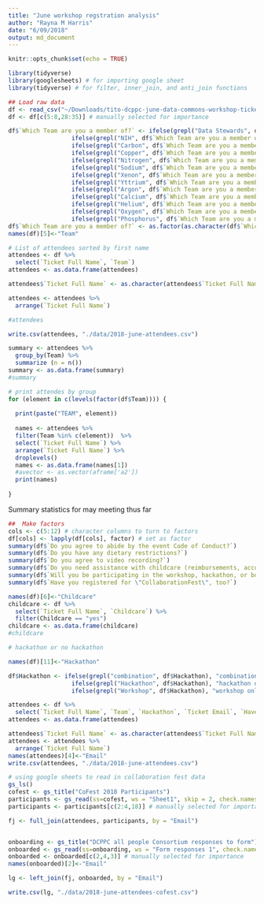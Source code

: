 ```yaml
---
title: "June workshop regstration analysis"
author: "Rayna M Harris"
date: "6/09/2018"
output: md_document
---
```


```r
knitr::opts_chunk$set(echo = TRUE)

library(tidyverse)
library(googlesheets) # for importing google sheet
library(tidyverse) # for filter, inner_join, and anti_join functions
```


```r
## Load raw data
df <- read_csv("~/Downloads/tito-dcppc-june-data-commons-workshop-tickets-for-rayna-harris-gmail-com-1096288.csv")
df <- df[c(5:8,28:35)] # manually selected for importance
```


```r
df$`Which Team are you a member of?` <- ifelse(grepl("Data Stewards", df$`Which Team are you a member of?`), "Data Stewards",
                  ifelse(grepl("NIH", df$`Which Team are you a member of?`), "Hydrogen (NIH)",
                  ifelse(grepl("Carbon", df$`Which Team are you a member of?`), "Carbon",
                  ifelse(grepl("Copper", df$`Which Team are you a member of?`), "Copper",
                  ifelse(grepl("Nitrogen", df$`Which Team are you a member of?`), "Nitrogen",
                  ifelse(grepl("Sodium", df$`Which Team are you a member of?`), "Sodium",
                  ifelse(grepl("Xenon", df$`Which Team are you a member of?`), "Xenon",
                  ifelse(grepl("Yttrium", df$`Which Team are you a member of?`), "Hydrogen", 
                  ifelse(grepl("Argon", df$`Which Team are you a member of?`), "Argon",
                  ifelse(grepl("Calcium", df$`Which Team are you a member of?`), "Calcium",
                  ifelse(grepl("Helium", df$`Which Team are you a member of?`), "Helium",
                  ifelse(grepl("Oxygen", df$`Which Team are you a member of?`), "Oxygen",
                  ifelse(grepl("Phosphorus", df$`Which Team are you a member of?`), "Phosphorus", "Other")))))))))))))
df$`Which Team are you a member of?` <- as.factor(as.character(df$`Which Team are you a member of?`))
names(df)[5]<-"Team"

```


```r
# List of attendees sorted by first name
attendees <- df %>% 
  select(`Ticket Full Name`, `Team`) 
attendees <- as.data.frame(attendees)

attendees$`Ticket Full Name` <- as.character(attendees$`Ticket Full Name`)

attendees <- attendees %>%  
  arrange(`Ticket Full Name`)

#attendees

write.csv(attendees, "./data/2018-june-attendees.csv")
```


```r
summary <- attendees %>%
  group_by(Team) %>%
  summarize (n = n())
summary <- as.data.frame(summary)
#summary
```


```r
# print attendes by group
for (element in c(levels(factor(df$Team)))) {
  
  print(paste("TEAM", element))
  
  names <- attendees %>% 
  filter(Team %in% c(element))  %>% 
  select(`Ticket Full Name`) %>% 
  arrange(`Ticket Full Name`) %>% 
  droplevels()
  names <- as.data.frame(names[1])
  #avector <- as.vector(aframe['a2'])
  print(names)
  
}
```


Summary statistics for may meeting thus far
```r
##  Make factors
cols <- c(5:12) # character columns to turn to factors
df[cols] <- lapply(df[cols], factor) # set as factor
summary(df$`Do you agree to abide by the event Code of Conduct?`) 
summary(df$`Do you have any dietary restrictions?`)
summary(df$`Do you agree to video recording?`)
summary(df$`Do you need assistance with childcare (reimbursements, accomdations)?`)
summary(df$`Will you be participating in the workshop, hackathon, or both?`)
summary(df$`Have you registered for \"CollaborationFest\", too?`)
```

```r
names(df)[6]<-"Childcare"
childcare <- df %>% 
  select(`Ticket Full Name`, `Childcare`) %>%  
  filter(Childcare == "yes")
childcare <- as.data.frame(childcare)
#childcare
```

```r
# hackathon or no hackathon

names(df)[11]<-"Hackathon"

df$Hackathon <- ifelse(grepl("combination", df$Hackathon), "combination",
                  ifelse(grepl("Hackathon", df$Hackathon), "hackathon only",
                  ifelse(grepl("Workshop", df$Hackathon), "workshop only", NA)))

attendees <- df %>% 
  select(`Ticket Full Name`, `Team`, `Hackathon`, `Ticket Email`, `Have you registered for \"CollaborationFest\", too?`) 
attendees <- as.data.frame(attendees)

attendees$`Ticket Full Name` <- as.character(attendees$`Ticket Full Name`)
attendees <- attendees %>%  
  arrange(`Ticket Full Name`)
names(attendees)[4]<-"Email"
write.csv(attendees, "./data/2018-june-attendees.csv")

# using google sheets to read in collaboration fest data
gs_ls()
cofest <- gs_title("CoFest 2018 Participants")
participants <- gs_read(ss=cofest, ws = "Sheet1", skip = 2, check.names = F)
participants <- participants[c(2:4,18)] # manually selected for importance

fj <- full_join(attendees, participants, by = "Email")


onboarding <- gs_title("DCPPC all people Consortium responses to form")
onboarded <- gs_read(ss=onboarding, ws = "Form responses 1", check.names = F)
onboarded <- onboarded[c(2,4,3)] # manually selected for importance
names(onboarded)[2]<-"Email"

lg <- left_join(fj, onboarded, by = "Email")

write.csv(lg, "./data/2018-june-attendees-cofest.csv")
```


